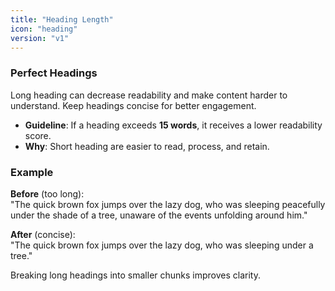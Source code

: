 ```yaml
---
title: "Heading Length"
icon: "heading"
version: "v1"
---
```


### Perfect Headings

Long heading can decrease readability and make content harder to understand. Keep headings concise for better engagement.

- **Guideline**: If a heading exceeds **15 words**, it receives a lower readability score.
- **Why**: Short heading are easier to read, process, and retain.

### Example

**Before** (too long):  
"The quick brown fox jumps over the lazy dog, who was sleeping peacefully under the shade of a tree, unaware of the events unfolding around him."

**After** (concise):  
"The quick brown fox jumps over the lazy dog, who was sleeping under a tree."

<Tip>Breaking long headings into smaller chunks improves clarity.</Tip>

